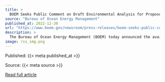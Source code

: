 ```yaml
---
title: >
  BOEM Seeks Public Comment on Draft Environmental Analysis for Proposed Wind Energy Project Offshore New York
source: "Bureau of Ocean Energy Management"
published_at: 2022-12-30
url: "https://www.boem.gov/newsroom/press-releases/boem-seeks-public-comment-draft-environmental-analysis-proposed-wind-0"
description: >
  The Bureau of Ocean Energy Management (BOEM) today announced the availability of the Draft Environmental Impact Statement (DEIS) for the proposed Empire Wind energy project offshore New York. This proposed 2,076-megawatt (MW) project, if approved, could provide power for at least 700,000 homes. “BOEM continues to drive significant progress to meet the Biden-Harris administration’s ambitious climate goals, and our commitment to advance offshore wind is keeping pace with our commitment to do this right,” said BOEM Director Amanda Lefton. “As we expeditiously review offshore wind projects, BOEM...
image: rss_img.png
---
```



  Published: {{< meta published_at >}}
  

  Source: {{< meta source >}}
  

  [Read full article]({{< meta url >}}){target='blank'}
  

